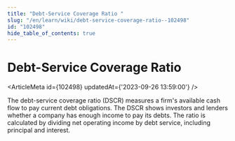 ```yaml
---
title: "Debt-Service Coverage Ratio "
slug: "/en/learn/wiki/debt-service-coverage-ratio--102498"
id: "102498"
hide_table_of_contents: true
---
```



# Debt-Service Coverage Ratio 

<ArticleMeta id={102498} updatedAt={'2023-09-26 13:59:00'} />
<div className='border-solid border-b border-t-0 my-4 border-[var(--ifm-color-gray-300)]' />

The debt-service coverage ratio (DSCR) measures a firm's available cash flow to pay current debt obligations. The DSCR shows investors and lenders whether a company has enough income to pay its debts. The ratio is calculated by dividing net operating income by debt service, including principal and interest.
